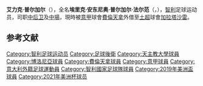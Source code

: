 {{expand|time=2017-02-22T09:08:28+00:00}}
{{Unreferenced|time=2017-02-22T07:12:07+00:00}}
{{noteta
|G1=足球|G2=南美球會|G3=UEFA|G4=意甲
|1=zh-hans:安托法加斯塔; zh-hk:安圖法加斯達;
|2=zh-hans:普尔加尔;zh-hk:保加; zh-tw:普爾加爾;
|3=zh-hans:埃里克;zh-hk:艾力克; zh-tw:埃里克;
}}
{{Infobox football biography
| name = 艾力克·普尔加尔<br />''Erick Pulgar''
| image = 
| image_size = 200px
| caption = 
| fullname = 埃里克·安东尼奥·普尔加尔·法尔凡<br>（Erick Antonio Pulgar Farfán）
| birth_date = {{birth date and age|1994|1|15|df=y}}
| birth_place = {{CHI}}[[安托法加斯塔|安托法加斯塔]]
| height = {{height|m=1.88}}
| currentclub = [[加拉塔沙雷體育會|加拉塔沙雷]] ([[佛罗伦萨足球俱乐部|費倫天拿]]外借)
| clubnumber = 15
| position = [[中后卫|中后卫]]、[[中場|中場]]、[[防守中場|防守中場]]
| youthyears1 = 
| youthclubs1 = [[安托法加斯塔体育俱乐部|安托法加斯塔]]
| years1 = 2011–2014
| years2 = 2014–2015
| years3 = 2015–2019
| years4 = 2019–
| years5 = 2022–
| clubs1 = [[安托法加斯塔体育俱乐部|安托法加斯塔]]
| clubs2 = [[天主教大学竞技俱乐部|天主教大学]]
| clubs3 = [[博洛尼亚足球俱乐部|博洛尼亚]]
| clubs4 = [[佛罗伦萨足球俱乐部|費倫天拿]]
| clubs5 =  → [[加拉塔沙雷體育會|加拉塔沙雷]] (外借)
| caps1 = 38
| caps2 = 35
| caps3 = 100
| caps4 = 74
| caps5 = 2
| goals1 = 2
| goals2 = 7
| goals3 = 10
| goals4 = 8
| goals5 = 0
| nationalyears1 = 2015–
| nationalteam1 = [[智利国家足球队|智利]]
| nationalcaps1 = 39
| nationalgoals1 = 4
| pcupdate = 2022年2月12日
| ntupdate = 2022年2月1日
}}

'''艾力克·普尔加尔'''（{{lang-es|Erick Pulgar}}），全名'''埃里克·安东尼奥·普尔加尔·法尔范'''（{{lang-es|Erick Antonio Pulgar Farfán}}，{{bd|1994年|1月15日}}），[[智利|智利]]足球运动员，司职[[中后卫|中后卫]]及[[中場|中場]]，現時被[[意大利甲組足球聯賽|意甲]]球會[[佛罗伦萨足球俱乐部|費倫天拿]]外借至[[土耳其足球超級聯賽|土超]]球會[[加拉塔沙雷體育會|加拉塔沙雷]]。

==参考文献==
{{reflist}}

<!--{{費倫天拿球員名單}}-->
{{百年美洲國家盃智利參賽名單}}
{{2019年美洲盃足球賽智利參賽名單}}

{{DEFAULTSORT:Pulgar, Erick}}
[[Category:智利足球运动员|Category:智利足球运动员]]
[[Category:足球後衛|Category:足球後衛]]
[[Category:天主教大學球員|Category:天主教大學球員]]
[[Category:博洛尼亞球員|Category:博洛尼亞球員]]
[[Category:費倫天拿球員|Category:費倫天拿球員]]
[[Category:意甲球員|Category:意甲球員]]
[[Category:意大利外籍足球運動員|Category:意大利外籍足球運動員]]
[[Category:智利國家足球隊球員|Category:智利國家足球隊球員]]
[[Category:2019年美洲盃球員|Category:2019年美洲盃球員]]
[[Category:2021年美洲杯球员|Category:2021年美洲杯球员]]